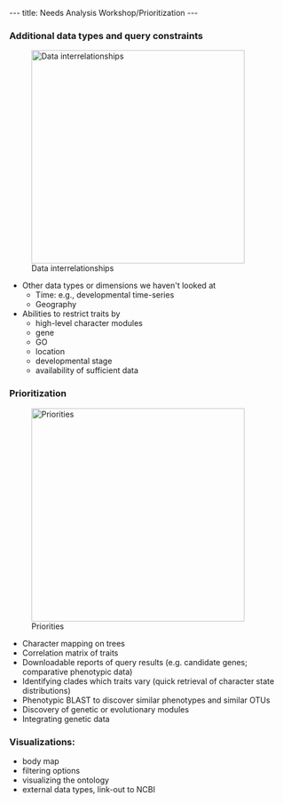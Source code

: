 ---
title: Needs Analysis Workshop/Prioritization
---

===Additional data types and query constraints===
[[Image:Day2-dataintegration.whiteboard.JPG|thumb|right|384px|Data interrelationships]]
* Other data types or dimensions we haven't looked at
** Time: e.g., developmental time-series
** Geography
* Abilities to restrict traits by
** high-level character modules
** gene
** GO
** location
** developmental stage
** availability of sufficient data

===Prioritization===
[[Image:Day2-prioritization.whiteboard.JPG|thumb|right|384px|Priorities]]
* Character mapping on trees
* Correlation matrix of traits
* Downloadable reports of query results (e.g. candidate genes; comparative phenotypic data)
* Identifying clades which traits vary (quick retrieval of character state distributions)
* Phenotypic BLAST to discover similar phenotypes and similar OTUs
* Discovery of genetic or evolutionary modules
* Integrating genetic data

===Visualizations:===
* body map
* filtering options
* visualizing the ontology
* external data types, link-out to NCBI